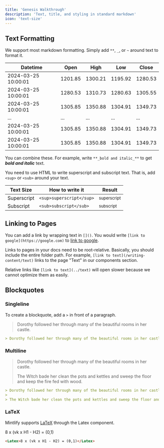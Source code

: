 ```yaml
---
title: 'Genesis Walkthrough'
description: 'Text, title, and styling in standard markdown'
icon: 'text-size'
---
```


## Text Formatting

We support most markdown formatting. Simply add `**`, `_`, or `~` around text to format it.

| Datetime     | Open   | High        | Low           | Close  |
| ------------- | ------|----------- | --------------- | --------------- |
| 2024-03-25 10:00:01 | 1201.85 | 1300.21  | 1195.92 | 1280.53 |
| 2024-03-25 10:00:01 | 1280.53 | 1310.73  | 1280.63 | 1305.55 |
| 2024-03-25 10:00:01 | 1305.85 | 1350.88  | 1304.91 | 1349.73 |
| ...| ... | ...  | ... | ... |
| 2024-03-25 10:00:01 | 1305.85 | 1350.88  | 1304.91 | 1349.73 |
| 2024-03-25 10:00:01 | 1305.85 | 1350.88  | 1304.91 | 1349.73 |

You can combine these. For example, write `**_bold and italic_**` to get **_bold and italic_** text.

You need to use HTML to write superscript and subscript text. That is, add `<sup>` or `<sub>` around your text.

| Text Size   | How to write it          | Result                 |
| ----------- | ------------------------ | ---------------------- |
| Superscript | `<sup>superscript</sup>` | <sup>superscript</sup> |
| Subscript   | `<sub>subscript</sub>`   | <sub>subscript</sub>   |

## Linking to Pages

You can add a link by wrapping text in `[]()`. You would write `[link to google](https://google.com)` to [link to google](https://google.com).

Links to pages in your docs need to be root-relative. Basically, you should include the entire folder path. For example, `[link to text](/writing-content/text)` links to the page "Text" in our components section.

Relative links like `[link to text](../text)` will open slower because we cannot optimize them as easily.

## Blockquotes

### Singleline

To create a blockquote, add a `>` in front of a paragraph.

> Dorothy followed her through many of the beautiful rooms in her castle.

```md
> Dorothy followed her through many of the beautiful rooms in her castle.
```

### Multiline

> Dorothy followed her through many of the beautiful rooms in her castle.
>
> The Witch bade her clean the pots and kettles and sweep the floor and keep the fire fed with wood.

```md
> Dorothy followed her through many of the beautiful rooms in her castle.
>
> The Witch bade her clean the pots and kettles and sweep the floor and keep the fire fed with wood.
```

### LaTeX

Mintlify supports [LaTeX](https://www.latex-project.org) through the Latex component.

<Latex>8 x (vk x H1 - H2) = (0,1)</Latex>

```md
<Latex>8 x (vk x H1 - H2) = (0,1)</Latex>
```
